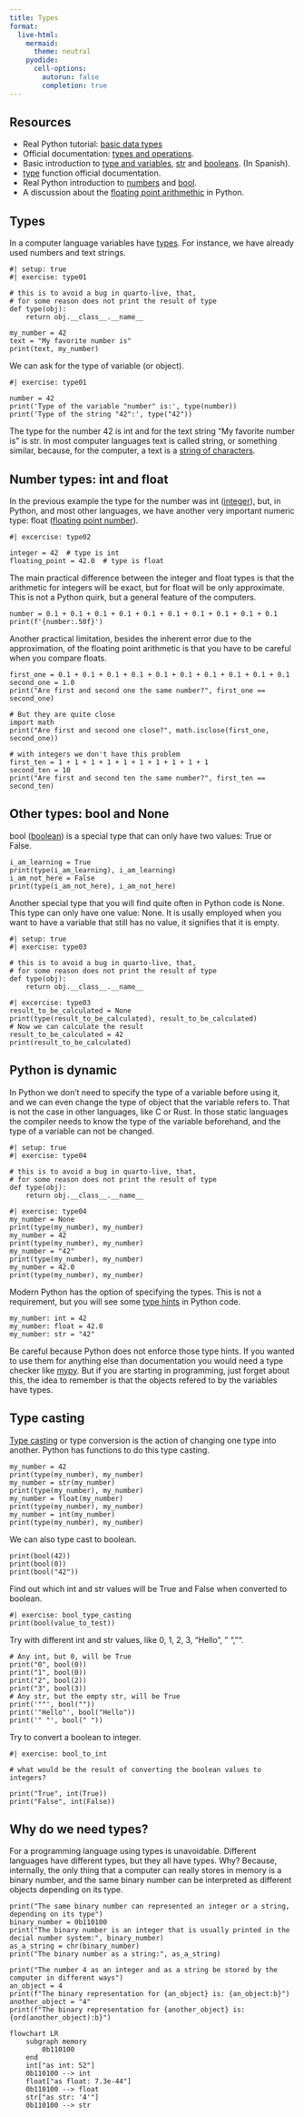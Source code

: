 ```yaml
---
title: Types
format:
  live-html:
    mermaid:
      theme: neutral
    pyodide:
      cell-options:
        autorun: false
        completion: true
---
```


## Resources

- Real Python tutorial: [basic data types](https://realpython.com/python-data-types/)
- Official documentation: [types and operations](https://docs.python.org/3/library/stdtypes.html).
- Basic introduction to [type and variables](https://github.com/JoseBlanca/py_industriales/blob/main/python/tipos_y_variables.ipynb), [str](https://github.com/JoseBlanca/py_industriales/blob/main/python/cadenas_de_texto.ipynb) and  [booleans](https://github.com/JoseBlanca/py_industriales/blob/main/python/booleanos.ipynb). (In Spanish).
- [type](https://docs.python.org/3/library/functions.html#type) function official documentation.
- Real Python introduction to [numbers](https://realpython.com/python-numbers/) and [bool](https://realpython.com/python-boolean/).
- A discussion about the [floating point arithmethic](https://docs.python.org/3/tutorial/floatingpoint.html) in Python.

## Types

In a computer language variables have [types](https://en.wikipedia.org/wiki/Data_type). For instance, we have already used numbers and text strings.

```pyodide
#| setup: true
#| exercise: type01

# this is to avoid a bug in quarto-live, that,
# for some reason does not print the result of type
def type(obj):
    return obj.__class__.__name__
```


```pyodide
my_number = 42
text = "My favorite number is"
print(text, my_number)
```

We can ask for the type of variable (or object).

```pyodide
#| exercise: type01

number = 42
print('Type of the variable "number" is:', type(number))
print('Type of the string "42":', type("42"))
```

The type for the number 42 is int and for the text string "My favorite number is" is str.
In most computer languages text is called string, or something similar, because, for the computer, a text is a [string of characters](https://en.wikipedia.org/wiki/String_(computer_science)).

## Number types: int and float

In the previous example the type for the number was int ([integer](https://en.wikipedia.org/wiki/Integer_(computer_science))), but, in Python, and most other languages, we have another very important numeric type: float ([floating point number](https://en.wikipedia.org/wiki/Floating-point_arithmetic)).


```pyodide
#| excercise: type02

integer = 42  # type is int
floating_point = 42.0  # type is float
```

The main practical difference between the integer and float types is that the arithmetic for integers will be exact, but for float will be only approximate.
This is not a Python quirk, but a general feature of the computers.

```pyodide
number = 0.1 + 0.1 + 0.1 + 0.1 + 0.1 + 0.1 + 0.1 + 0.1 + 0.1 + 0.1
print(f'{number:.50f}')
```

Another practical limitation, besides the inherent error due to the approximation, of the floating point arithmetic is that you have to be careful when you compare floats.

```pyodide
first_one = 0.1 + 0.1 + 0.1 + 0.1 + 0.1 + 0.1 + 0.1 + 0.1 + 0.1 + 0.1
second_one = 1.0
print("Are first and second one the same number?", first_one == second_one)

# But they are quite close
import math
print("Are first and second one close?", math.isclose(first_one, second_one))

# with integers we don't have this problem
first_ten = 1 + 1 + 1 + 1 + 1 + 1 + 1 + 1 + 1 + 1
second_ten = 10
print("Are first and second ten the same number?", first_ten == second_ten)
```

## Other types: bool and None

bool ([boolean](https://en.wikipedia.org/wiki/Boolean_data_type)) is a special type that can only have two values: True or False.

```pyodide
i_am_learning = True
print(type(i_am_learning), i_am_learning)
i_am_not_here = False
print(type(i_am_not_here), i_am_not_here)
```

Another special type that you will find quite often in Python code is None.
This type can only have one value: None.
It is usally employed when you want to have a variable that still has no value, it signifies that it is empty.

```pyodide
#| setup: true
#| exercise: type03

# this is to avoid a bug in quarto-live, that,
# for some reason does not print the result of type
def type(obj):
    return obj.__class__.__name__
```

```pyodide
#| excercise: type03
result_to_be_calculated = None
print(type(result_to_be_calculated), result_to_be_calculated)
# Now we can calculate the result
result_to_be_calculated = 42
print(result_to_be_calculated)
```

## Python is dynamic

In Python we don't need to specify the type of a variable before using it, and we can even change the type of object that the variable refers to.
That is not the case in other languages, like C or Rust.
In those static languages the compiler needs to know the type of the variable beforehand, and the type of a variable can not be changed.

```pyodide
#| setup: true
#| exercise: type04

# this is to avoid a bug in quarto-live, that,
# for some reason does not print the result of type
def type(obj):
    return obj.__class__.__name__
```

```pyodide
#| exercise: type04
my_number = None
print(type(my_number), my_number)
my_number = 42
print(type(my_number), my_number)
my_number = "42"
print(type(my_number), my_number)
my_number = 42.0
print(type(my_number), my_number)
```

Modern Python has the option of specifying the types. This is not a requirement, but you will see some [type hints](https://docs.python.org/3/library/typing.html) in Python code.

```pyodide
my_number: int = 42
my_number: float = 42.0
my_number: str = "42"
```

Be careful because Python does not enforce those type hints.
If you wanted to use them for anything else than documentation you would need a type checker like [mypy](https://mypy-lang.org/).
But if you are starting in programming, just forget about this, the idea to remember is that the objects refered to by the variables have types.

## Type casting

[Type casting](https://en.wikipedia.org/wiki/Type_conversion) or type conversion is the action of changing one type into another.
Python has functions to do this type casting.

```pyodide
my_number = 42
print(type(my_number), my_number)
my_number = str(my_number)
print(type(my_number), my_number)
my_number = float(my_number)
print(type(my_number), my_number)
my_number = int(my_number)
print(type(my_number), my_number)
```

We can also type cast to boolean.

```pyodide
print(bool(42))
print(bool(0))
print(bool("42"))
```

Find out which int and str values will be True and False when converted to boolean.

```pyodide
#| exercise: bool_type_casting
print(bool(value_to_test))
```

::: { .hint exercise="bool_type_casting"}
::: { .callout-note collapse="false"}
Try with different int and str values, like 0, 1, 2, 3, "Hello", " ", "".
:::
:::
::: { .solution exercise="bool_type_casting" }
::: { .callout-tip collapse="false"}
```pyodide
# Any int, but 0, will be True
print("0", bool(0))
print("1", bool(0))
print("2", bool(2))
print("3", bool(3))
# Any str, but the empty str, will be True
print('""', bool(""))
print('"Hello"', bool("Hello"))
print('" "', bool(" "))
```
:::
:::

Try to convert a boolean to integer.

```pyodide
#| exercise: bool_to_int

# what would be the result of converting the boolean values to integers?
```

::: { .solution exercise="bool_to_int" }
::: { .callout-tip collapse="false"}
```pyodide
print("True", int(True))
print("False", int(False))
```
:::
:::


## Why do we need types?

For a programming language using types is unavoidable. Different languages have different types, but they all have types.
Why?
Because, internally, the only thing that a computer can really stores in memory is a binary number, and the same binary number can be interpreted as different objects depending on its type.

```pyodide
print("The same binary number can represented an integer or a string, depending on its type")
binary_number = 0b110100
print("The binary number is an integer that is usually printed in the decial number system:", binary_number)
as_a_string = chr(binary_number)
print("The binary number as a string:", as_a_string)

print("The number 4 as an integer and as a string be stored by the computer in different ways")
an_object = 4
print(f"The binary representation for {an_object} is: {an_object:b}")
another_object = "4"
print(f"The binary representation for {another_object} is: {ord(another_object):b}")
```

```mermaid
flowchart LR
    subgraph memory
        0b110100
    end
    int["as int: 52"]
    0b110100 --> int
    float["as float: 7.3e-44"]
    0b110100 --> float
    str["as str: '4'"]
    0b110100 --> str
```
